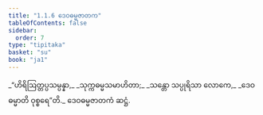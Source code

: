 ```yaml
---
title: "1.1.6 ဒေဝဓမ္မဇာတက"
tableOfContents: false
sidebar:
  order: 7
type: "tipitaka"
basket: "su"
book: "ja1"
---
```



<DynamicBreadcrumb />

<Division number="6" book="ja1">

<Paragraph number="12" type="verses" book="ja1">
_“ဟိရိဩတ္တပ္ပသမ္ပန္နာ,_  
_သုက္ကဓမ္မသမာဟိတာ;_  
_သန္တော သပ္ပုရိသာ လောကေ,_  
_ဒေဝဓမ္မာတိ ဝုစ္စရေ”တိ._  


</Paragraph>
</Division>

<Paragraph number="13" type="center" book="ja1">
ဒေဝဓမ္မဇာတကံ ဆဋ္ဌံ.
</Paragraph>